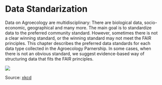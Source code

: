 # Data Standarization

Data on Agroecology are multidisciplinary: There are biological data, socio-economic, geographical and many more. The main goal is to standardize data to the preferred community standard. However, sometimes there is not a clear winning standard, or the winning standard may not meet the FAIR principles. This chapter describes the preferred data standards for each data type collected in the Agroecology Parnership. In some cases, when there is not an obvious standard, we suggest evidence-based way of structuring data that fits the FAIR principles.

![](https://imgs.xkcd.com/comics/standards.png){.lightbox}

Source: [xkcd](https://xkcd.com/927)
